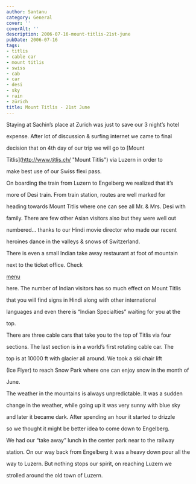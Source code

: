 ```yaml
---
author: Santanu
category: General
cover: ''
coverAlt: ''
description: 2006-07-16-mount-titlis-21st-june
pubDate: 2006-07-16
tags:
- titlis
- cable car
- mount titlis
- swiss
- cab
- car
- desi
- sky
- rain
- zürich
title: Mount Titlis - 21st June
---
```


Staying at Sachin’s place at Zurich was just to save our 3 night’s hotel

expense. After lot of discussion & surfing internet we came to final

decision that on 4th day of our trip we will go to [Mount

Titlis](http://www.titlis.ch/ "Mount Titlis") via Luzern in order to

make best use of our Swiss flexi pass.  

  



On boarding the train from Luzern to Engelberg we realized that it’s

more of Desi train. From train station, routes are well marked for

heading towards Mount Titlis where one can see all Mr. & Mrs. Desi with

family. There are few other Asian visitors also but they were well out

numbered… thanks to our Hindi movie director who made our recent

heroines dance in the valleys & snows of Switzerland.  

  



  







There is even a small Indian take away restaurant at foot of mountain

next to the ticket office. Check

[menu](https://plus.google.com/photos/yourphotos?pid=5978754533182191218&oid=114764892154035947900)

here. The number of Indian visitors has so much effect on Mount Titlis

that you will find signs in Hindi along with other international

languages and even there is “Indian Specialties” waiting for you at the

top.  

  



There are three cable cars that take you to the top of Titlis via four

sections. The last section is in a world’s first rotating cable car. The

top is at 10000 ft with glacier all around. We took a ski chair lift

(Ice Flyer) to reach Snow Park where one can enjoy snow in the month of

June.  

  



  







The weather in the mountains is always unpredictable. It was a sudden

change in the weather, while going up it was very sunny with blue sky

and later it became dark. After spending an hour it started to drizzle

so we thought it might be better idea to come down to Engelberg.  

  



We had our “take away” lunch in the center park near to the railway

station. On our way back from Engelberg it was a heavy down pour all the

way to Luzern. But nothing stops our spirit, on reaching Luzern we

strolled around the old town of Luzern.